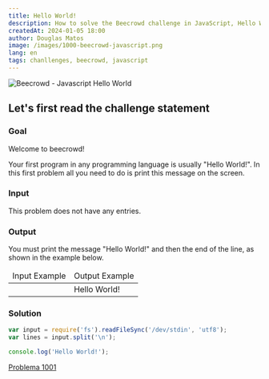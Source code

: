 ```yaml
---
title: Hello World!
description: How to solve the Beecrowd challenge in JavaScript, Hello World!.
createdAt: 2024-01-05 18:00
author: Douglas Matos
image: /images/1000-beecrowd-javascript.png
lang: en
tags: chanllenges, beecrowd, javascript
---
```

![Beecrowd - Javascript Hello World](/images/1000-beecrowd-javascript.png)

## Let's first read the challenge statement

### Goal
Welcome to beecrowd!

Your first program in any programming language is usually "Hello World!". In this first problem all you need to do is print this message on the screen.

### Input
This problem does not have any entries.

### Output
You must print the message "Hello World!" and then the end of the line, as shown in the example below.

<table width="100%">
    <thead>
        <tr>
            <td>Input Example</td>
            <td>Output Example</td>
        </tr>
    </thead>
    <tbody>
        <tr>
            <td></td>
            <td>Hello World!</td>
        </tr>
    </tbody>
</table>

### Solution

```javascript
var input = require('fs').readFileSync('/dev/stdin', 'utf8');
var lines = input.split('\n');

console.log('Hello World!');
```


[Problema 1001](https://www.beecrowd.com.br/judge/pt/problems/view/1000)